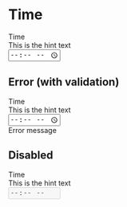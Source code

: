 
<Meta title="Components/Time/html" />

# Time

<Canvas>
  <Story name="Default">
    <div class="sgds form-group mb-2">
      <label for="defaultWith" class="form-label">
        Time
      </label>
      <div id="defaultWithHelp" class="form-text">
        This is the hint text
      </div>
      <div class="sgds">
        <input
          type="time"
          class=" form-control"
          id="defaultWith"
          aria-describedby="defaultWith"
        />
      </div>
    </div>
  </Story>
</Canvas>

## Error (with validation)

<Canvas>
  <Story name="Error (with validation)">
    <div class="sgds form-group mb-2 was-validated">
      <label for="errorWith" class="form-label">
        Time
      </label>
      <div id="errorWithHelp" class="form-text">
        This is the hint text
      </div>
      <div class="sgds">
        <input
          type="time"
          class="form-control"
          id="errorWith"
          aria-describedby="errorWithHelp errorWithInvalid"
          required
        />
        <div id="errorWithInvalid" class="invalid-feedback">
          <i class="bi bi-exclamation-circle"></i> Error message
        </div>
      </div>
    </div>
  </Story>
</Canvas>

## Disabled

<Canvas>
  <Story name="Disabled">
    <div class="sgds form-group has-feedback mb-2">
      <label for="disabledWith" class="form-label">
        Time
      </label>
      <div id="disabledWithHelp" class="form-text">
        This is the hint text
      </div>
      <div class="sgds">
        <input
          type="time"
          class="form-control"
          id="disabledWith"
          aria-describedby="disabledWithHelp"
          disabled
        />
      </div>
    </div>
  </Story>
</Canvas>
